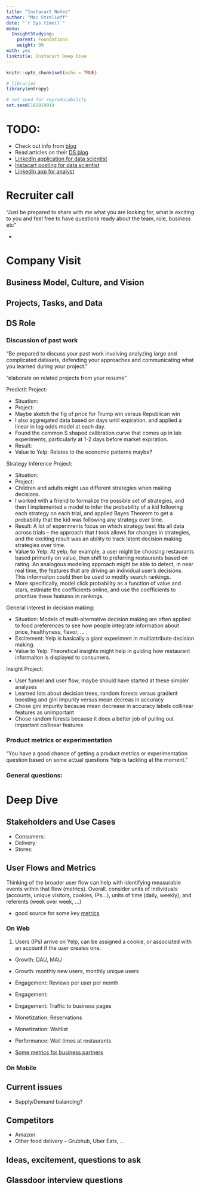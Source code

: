 ```yaml
---
title: "Instacart Notes"
author: "Mac Strelioff"
date: "`r Sys.time()`"
menu:
  InsightStudying:
    parent: Foundations
    weight: 99
math: yes
linktitle: Instacart Deep Dive
---
```


```r
knitr::opts_chunk$set(echo = TRUE)

# libraries
library(entropy)

# set seed for reproducability
set.seed(10201991)
```


# TODO: 

- Check out info from [blog](https://medium.com/acing-ai/instacart-data-science-interview-questions-e8d89bea1a34)
- Read articles on their [DS blog](https://tech.instacart.com/tagged/data-science)
- [LinkedIn application for data scientist](https://www.linkedin.com/jobs/view/748128414/?refId=aa6b5d2c-8b03-4c2d-9643-1171a9fca283&trk=d_flagship3_company)
- [Instacart posting for data scientist](https://boards.greenhouse.io/instacart/jobs/1863911)
- [LinkedIn app for analyst](https://www.linkedin.com/jobs/view/1331659318/?refId=aa6b5d2c-8b03-4c2d-9643-1171a9fca283&trk=d_flagship3_company)

# Recruiter call

"Just be prepared to share with me what you are looking for, what is exciting to you and feel free to have questions ready about the team, role, business etc"

<!-- questions -->

- 

# Company Visit


## Business Model, Culture, and Vision


## Projects, Tasks, and Data


## DS Role


### Discussion of past work
"Be prepared to discuss your past work involving analyzing large and complicated datasets, defending your approaches and communicating what you learned during your project."

"elaborate on related projects from your resume"

PredictIt Project:

- Situation: 
- Project: 
- Maybe sketch the fig of price for Trump win versus Republican win
- I also aggregated data based on days until expiration, and applied a linear in log odds model at each day. 
- Found the common S shaped calibration curve that comes up in lab experiments, particularly at 1-2 days before market expiration.
- Result: 
- Value to Yelp: Relates to the economic patterns maybe? 

Strategy Inference Project:

- Situation: 
- Project: 
- Children and adults might use different strategies when making decisions. 
- I worked with a friend to formalize the possible set of strategies, and then I implemented a model to infer the probability of a kid following each strategy on each trial, and applied Bayes Theorem to get a probability that the kid was following any strategy over time. 
- Result: A lot of experiments focus on which strategy best fits all data across trials -- the approach that I took allows for changes in strategies, and the exciting result was an ability to track latent decision making strategies over time. 
- Value to Yelp: At yelp, for example, a user might be choosing restaurants based primarily on value, then shift to preferring restaurants based on rating. An analogous modeling approach might be able to detect, in near real time, the features that are driving an individual user's decisions. This informaiton could then be used to modify search rankings. 
- More specifically, model click probability as a function of value and stars, estimate the coefficients online, and use the coefficients to prioritize these features in rankings. 

General interest in decision making: 

- Situation: Models of multi-alternative decision making are often applied to food preferences to see how people integrate information about price, healthyness, flavor, ... . 
- Excitement: Yelp is basically a giant experiment in multiattribute decision making. 
- Value to Yelp: Theoretical insights might help in guiding how restaurant informaiton is displayed to consumers. 

Insight Project: 

- User funnel and user flow, maybe should have started at these simpler analyses
- Learned lots about decision trees, random forests versus gradient boosting and gini impurity versus mean decreas in accuracy
- Chose gini impurity because mean decrease in accuracy labels collinear features as unimportant
- Chose random forests because it does a better job of pulling out important collinear features

### Product metrics or experimentation
"You have a good chance of getting a product metrics or experimentation question based on some actual questions Yelp is tackling at the moment."

### General questions: 


# Deep Dive

## Stakeholders and Use Cases

- Consumers: 
- Delivery:
- Stores: 

## User Flows and Metrics

Thinking of the broader user flow can help with identifying measurable events within that flow (metrics).
Overall, consider units of individuals (accounts, unique visitors, cookies, IPs...), units of time (daily, weekly), and referents (week over week, ...)

- good source for some key [metrics](https://www.yelp.com/knowledge)

### On Web

1. Users (IPs) arrive on Yelp, can be assigned a cookie, or associated with an account if the user creates one. 

- Growth: DAU, MAU
- Growth: monthly new users, monthly unique users
- Engagement: Reviews per user per month
- Engagement: 
- Engagement: Traffic to business pages
- Monetization: Reservations
- Monetization: Waitlist

- Performance: Wait times at restaurants
- [Some metrics for business partners](https://biz.yelp.com/)

### On Mobile


## Current issues

- Supply/Demand balancing?

## Competitors

- Amazon
- Other food delivery -- Grubhub, Uber Eats, ... 

## Ideas, excitement, questions to ask

## Glassdoor interview questions















